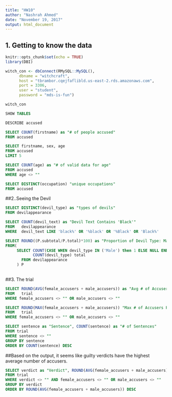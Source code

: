 ```yaml
---
title: "HW10"
author: "Nashrah Ahmed"
date: "November 19, 2017"
output: html_document
---
```


## 1. Getting to know the data
```r
knitr::opts_chunk$set(echo = TRUE)
library(DBI)

witch_con <- dbConnect(RMySQL::MySQL(),
      dbname = "witchcraft",
      host = "tbrambor.cqejfaflibld.us-east-2.rds.amazonaws.com",
      port = 3306,
      user = "student",
      password = "mds-is-fun")

witch_con
```

```sql
SHOW TABLES

```

```sql
DESCRIBE accused

```

```sql
SELECT COUNT(firstname) as "# of people accused"
FROM accused

```

```sql
SELECT firstname, sex, age
FROM accused
LIMIT 5

```


```sql
SELECT COUNT(age) as "# of valid data for age"
FROM accused
WHERE age <> ""

```

```sql
SELECT DISTINCT(occupation) "unique occupations"
FROM accused

```

##2..Seeing the Devil
```sql

SELECT DISTINCT(devil_type) as "types of devils"
FROM devilappearance
```

```sql
SELECT COUNT(devil_text) as "Devil Text Contains 'Black'"
FROM   devilappearance
WHERE  devil_text LIKE 'black%' OR '%black' OR '%Black' OR 'Black%'

```
```sql
SELECT ROUND((P.subtotal/P.total)*100) as "Proportion of Devil Type: Male (%)"
FROM(
     SELECT COUNT(CASE WHEN devil_type IN ('Male') then 1 ELSE NULL END ) subtotal,
            COUNT(devil_type) total
       FROM devilappearance 
     ) P
   
```

##3. The trial
```sql
SELECT ROUND(AVG(female_accusers + male_accusers)) as "Avg # of Accusers Per Trial"
FROM   trial
WHERE female_accusers <> "" OR male_accusers <> ""

```

```sql
SELECT ROUND(MAX(female_accusers + male_accusers)) "Max # of Accusers Per Trial"
FROM   trial
WHERE female_accusers <> "" OR male_accusers <> ""

```

```sql
SELECT sentence as "Sentence", COUNT(sentence) as "# of Sentences"
FROM trial
WHERE sentence <> ""
GROUP BY sentence
ORDER BY COUNT(sentence) DESC

```
##Based on the output, it seems like guilty verdicts have the highest average number of accusers.
```sql
SELECT verdict as "Verdict", ROUND(AVG(female_accusers + male_accusers)) as "Avg # of Accusers"
FROM trial
WHERE verdict <> "" AND female_accusers <> "" OR male_accusers <> ""
GROUP BY verdict
ORDER BY ROUND(AVG(female_accusers + male_accusers)) DESC

```